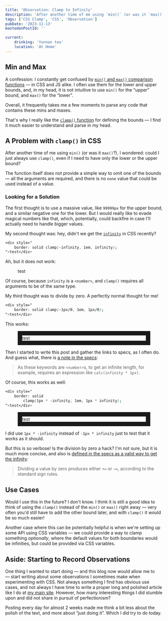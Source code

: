 ```yaml
---
title: 'Observation: Clamp to Infinity'
description: 'After another time of me using `min()` (or was it `max()`?), I wondered: could I just always use `clamp()`, even if I need to have only the lower or the upper bound?'
tags: ['CSS Clamp', 'CSS', 'Observation']
pubDate: '2023-11-13'
mastodonPostId: ''

current:
	drinking: 'Yunnan tea'
	location: 'At Home'
---
```



## Min and Max

A confession: I constantly get confused by [`min()` and `max()` comparison functions](https://drafts.csswg.org/css-values/#comp-func) — in CSS and JS alike. I often use them for the lower and upper bounds, and, in my head, it is not intuitive to use `min()` for the “upper” bound, and `max()` for the “lower”.

Overall, it frequently takes me a few moments to parse any code that contains these mins and maxes.

That's why I really like the [`clamp()` function](https://drafts.csswg.org/css-values/#funcdef-clamp) for defining the bounds — I find it much easier to understand and parse in my head.

## A Problem with `clamp()` in CSS

After another time of me using `min()` (or was it `max()`?), I wondered: could I just always use `clamp()`, even if I need to have only the lower or the upper bound?

The function itself does not provide a simple way to omit one of the bounds — all the arguments are required, and there is no `none` value that could be used instead of a value.

### Looking for a Solution

The first thought is to use a massive value, like `99999px` for the upper bound, and a similar negative one for the lower. But I would really like to evade magical numbers like that, which, potentially, could backfire in case I'll actually need to handle bigger values.

My second thought was: hey, didn't we get the [`infinity`](https://drafts.csswg.org/css-values/#valdef-calc-infinity) in CSS recently?

```css
<div style="
	border: solid clamp(-infinity, 1em, infinity);
">test</div>
```

Ah, but it does not work:

<figure>
	<div style="
		border: solid clamp(-infinity, 1em, infinity);
	">test</div>
</figure>


Of course, because `infinity` is a `<number>`, and `clamp()` requires all arguments to be of the same type.

My third thought was to divide by zero. A perfectly normal thought for me!

```css
<div style="
	border: solid clamp(-1px/0, 1em, 1px/0);
">test</div>
```

This works:

<figure>
	<div style="
		border: solid clamp(-1px/0, 1em, 1px/0);
	">test</div>
</figure>

Then I started to write this post and gather the links to specs, as I often do. And guess what, there is [a note in the specs](https://drafts.csswg.org/css-values/#ref-for-number-value%E2%91%A2%E2%91%A3):

> As these keywords are `<number>`s, to get an infinite length, for example, requires an expression like `calc(infinity * 1px)`.

Of course, this works as well:

```css
<div style="
	border: solid
		clamp(1px * -infinity, 1em, 1px * infinity);
">test</div>
```

<figure>
	<div style="
		border: solid
			clamp(1px * -infinity, 1em, 1px * infinity);
	">test</div>
</figure>

I did use `1px * -infinity` instead of `-1px * infinity` just to test that it works as it should.

But this is so verbose! Is the division by zero a hack? I'm not sure, but it is much more concise, and also is [defined in the specs as a valid way to get the infinity](https://drafts.csswg.org/css-values/#css-infinity):

> Dividing a value by zero produces either `+∞` or `−∞`, according to the standard sign rules.

## Use Cases

Would I use this in the future? I don't know. I think it is still a good idea to think of using the `clamp()` instead of the `min()` or `max()` right away — very often you'd still have to add the other bound later, and with `clamp()` it would be so much easier!

Another case where this can be potentially helpful is when we're setting up some API using CSS variables — we could provide a way to clamp something _optionally_, where the default values for both boundaries would be infinities, but could be provided via CSS variables.

## Aside: Starting to Record Observations

One thing I wanted to start doing — and this blog now would allow me to — start writing about some observations I sometimes make when experimenting with CSS. Not always something I find has obvious use cases, and not always I have time to write a proper long and polished article like I do at [my main site](https://kizu.dev/). However, how many interesting things I did stumble upon and did not share in pursuit of perfectionism?

Posting every day for almost 2 weeks made me think a bit less about the polish of the text, and more about “just doing it”. Which I did try to do today.
